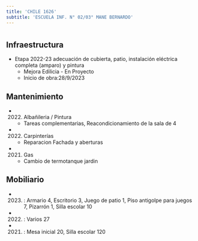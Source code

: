 ```yaml
---
title: 'CHILE 1626'
subtitle: 'ESCUELA INF. N° 02/03° MANE BERNARDO'
---
```


#
## Infraestructura

* Etapa 2022-23 adecuación de cubierta, patio, instalación eléctrica completa (amparo) y pintura 
    + Mejora Edilicia - En Proyecto 
    + Inicio de obra:28/9/2023 






## Mantenimiento

*  (2022) Albañileria / Pintura 
    + Tareas complementarias, Reacondicionamiento de la sala de 4

*  (2022) Carpinterías 
    + Reparacion Fachada y aberturas

*  (2021) Gas 
    + Cambio de termotanque jardin





## Mobiliario

*  (2023) : Armario 4, Escritorio 3, Juego de patio 1, Piso antigolpe para juegos 7, Pizarrón 1, Silla escolar 10 

*  (2022) : Varios 27 

*  (2021) : Mesa inicial 20, Silla escolar 120 



